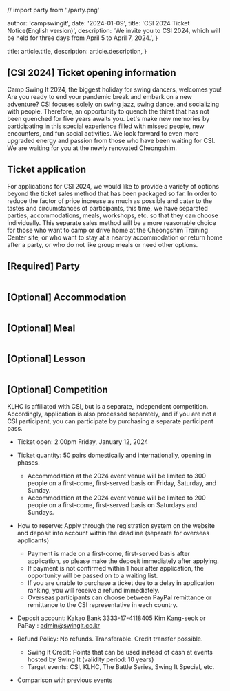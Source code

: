 // import party from './party.png'

  author: 'campswingit',
  date: '2024-01-09',
  title: 'CSI 2024 Ticket Notice(English version)',
  description:
    'We invite you to CSI 2024, which will be held for three days from April 5 to April 7, 2024.',
}

  title: article.title,
  description: article.description,
}




## [CSI 2024] Ticket opening information

Camp Swing It 2024, the biggest holiday for swing dancers, welcomes you!
Are you ready to end your pandemic break and embark on a new adventure? CSI focuses solely on swing jazz, swing dance, and socializing with people. Therefore, an opportunity to quench the thirst that has not been quenched for five years awaits you.
Let's make new memories by participating in this special experience filled with missed people, new encounters, and fun social activities. We look forward to even more upgraded energy and passion from those who have been waiting for CSI. We are waiting for you at the newly renovated Cheongshim.


## Ticket application

For applications for CSI 2024, we would like to provide a variety of options beyond the ticket sales method that has been packaged so far. In order to reduce the factor of price increase as much as possible and cater to the tastes and circumstances of participants, this time, we have separated parties, accommodations, meals, workshops, etc. so that they can choose individually.
This separate sales method will be a more reasonable choice for those who want to camp or drive home at the Cheongshim Training Center site, or who want to stay at a nearby accommodation or return home after a party, or who do not like group meals or need other options.

## [Required] Party

<Image src={party} alt="" />

## [Optional] Accommodation

<Image src={accommodation} alt="" />

## [Optional] Meal

<Image src={meals} alt="" />

## [Optional] Lesson

<Image src={workshop} alt="" />

## [Optional] Competition

KLHC is affiliated with CSI, but is a separate, independent competition.
Accordingly, application is also processed separately, and if you are not a CSI participant, you can participate by purchasing a separate participant pass.

- Ticket open: 2:00pm Friday, January 12, 2024
- Ticket quantity: 50 pairs domestically and internationally, opening in phases.
  * Accommodation at the 2024 event venue will be limited to 300 people on a first-come, first-served basis on Friday, Saturday, and Sunday.
  * Accommodation at the 2024 event venue will be limited to 200 people on a first-come, first-served basis on Saturdays and Sundays.

- How to reserve: Apply through the registration system on the website and deposit into account within the deadline (separate for overseas applicants)
  * Payment is made on a first-come, first-served basis after application, so please make the deposit immediately after applying.
  * If payment is not confirmed within 1 hour after application, the opportunity will be passed on to a waiting list.
  * If you are unable to purchase a ticket due to a delay in application ranking, you will receive a refund immediately.
  * Overseas participants can choose between PayPal remittance or remittance to the CSI representative in each country.

- Deposit account: Kakao Bank 3333-17-4118405 Kim Kang-seok
     or PaPay : admin@swingit.co.kr

- Refund Policy: No refunds. Transferable. Credit transfer possible.
  * Swing It Credit: Points that can be used instead of cash at events hosted by Swing It (validity period: 10 years)
  * Target events: CSI, KLHC, The Battle Series, Swing It Special, etc.
 
- Comparison with previous events

<Image src={comparison} alt="" />

